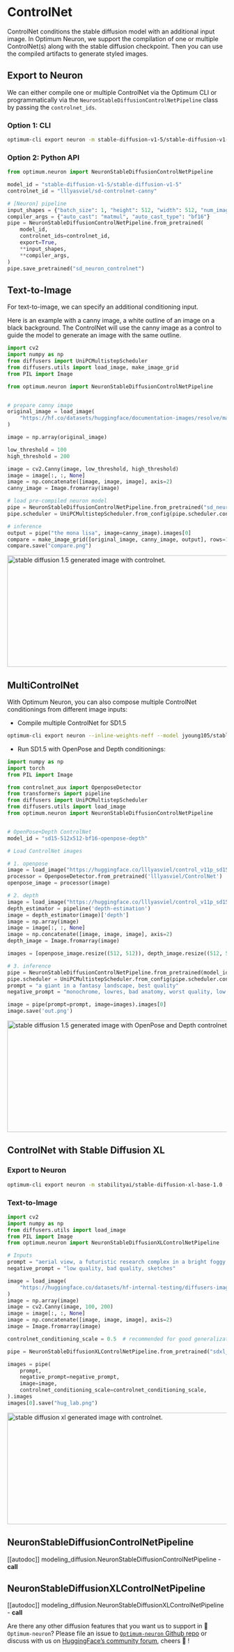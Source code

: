<!---
Copyright 2025 The HuggingFace Team. All rights reserved.

Licensed under the Apache License, Version 2.0 (the "License");
you may not use this file except in compliance with the License.
You may obtain a copy of the License at

    http://www.apache.org/licenses/LICENSE-2.0

Unless required by applicable law or agreed to in writing, software
distributed under the License is distributed on an "AS IS" BASIS,
WITHOUT WARRANTIES OR CONDITIONS OF ANY KIND, either express or implied.
See the License for the specific language governing permissions and
limitations under the License.
-->

# ControlNet

ControlNet conditions the stable diffusion model with an additional input image. In Optimum Neuron, we support the compilation of one or multiple ControlNet(s) along with the stable diffusion checkpoint. Then you can use the compiled artifacts to generate styled images.

## Export to Neuron

We can either compile one or multiple ControlNet via the Optimum CLI or programmatically via the `NeuronStableDiffusionControlNetPipeline` class by passing the `controlnet_ids`.

### Option 1: CLI

```bash
optimum-cli export neuron -m stable-diffusion-v1-5/stable-diffusion-v1-5 --batch_size 1 --height 512 --width 512 --controlnet_ids lllyasviel/sd-controlnet-canny --num_images_per_prompt 1 sd_neuron_controlnet/
```

### Option 2: Python API

```python
from optimum.neuron import NeuronStableDiffusionControlNetPipeline

model_id = "stable-diffusion-v1-5/stable-diffusion-v1-5"
controlnet_id = "lllyasviel/sd-controlnet-canny"

# [Neuron] pipeline
input_shapes = {"batch_size": 1, "height": 512, "width": 512, "num_images_per_prompt": 1}
compiler_args = {"auto_cast": "matmul", "auto_cast_type": "bf16"}
pipe = NeuronStableDiffusionControlNetPipeline.from_pretrained(
    model_id,
    controlnet_ids=controlnet_id,
    export=True,
    **input_shapes,
    **compiler_args,
)
pipe.save_pretrained("sd_neuron_controlnet")
```

## Text-to-Image

For text-to-image, we can specify an additional conditioning input.

Here is an example with a canny image, a white outline of an image on a black background. The ControlNet will use the canny image as a control to guide the model to generate an image with the same outline.

```python
import cv2
import numpy as np
from diffusers import UniPCMultistepScheduler
from diffusers.utils import load_image, make_image_grid
from PIL import Image

from optimum.neuron import NeuronStableDiffusionControlNetPipeline


# prepare canny image
original_image = load_image(
    "https://hf.co/datasets/huggingface/documentation-images/resolve/main/diffusers/input_image_vermeer.png"
)

image = np.array(original_image)

low_threshold = 100
high_threshold = 200

image = cv2.Canny(image, low_threshold, high_threshold)
image = image[:, :, None]
image = np.concatenate([image, image, image], axis=2)
canny_image = Image.fromarray(image)

# load pre-compiled neuron model
pipe = NeuronStableDiffusionControlNetPipeline.from_pretrained("sd_neuron_controlnet")
pipe.scheduler = UniPCMultistepScheduler.from_config(pipe.scheduler.config)

# inference
output = pipe("the mona lisa", image=canny_image).images[0]
compare = make_image_grid([original_image, canny_image, output], rows=1, cols=3)
compare.save("compare.png")
```

<img
  src="https://huggingface.co/datasets/optimum/documentation-images/resolve/main/neuron/models/10-sd-text2img-controlnet.png?download=true"
  width="768"
  height="256"
  alt="stable diffusion 1.5 generated image with controlnet."
/>


## MultiControlNet

With Optimum Neuron, you can also compose multiple ControlNet conditionings from different image inputs:

* Compile multiple ControlNet for SD1.5

```bash
optimum-cli export neuron --inline-weights-neff --model jyoung105/stable-diffusion-v1-5 --task stable-diffusion --auto_cast matmul --auto_cast_type bf16 --batch_size 1 --num_images_per_prompt 1 --controlnet_ids lllyasviel/control_v11p_sd15_openpose lllyasviel/control_v11f1p_sd15_depth --height 512 --width 512 sd15-512x512-bf16-openpose-depth
```

* Run SD1.5 with OpenPose and Depth conditionings:

```python
import numpy as np
import torch
from PIL import Image

from controlnet_aux import OpenposeDetector
from transformers import pipeline
from diffusers import UniPCMultistepScheduler
from diffusers.utils import load_image
from optimum.neuron import NeuronStableDiffusionControlNetPipeline


# OpenPose+Depth ControlNet
model_id = "sd15-512x512-bf16-openpose-depth"

# Load ControlNet images

# 1. openpose
image = load_image("https://huggingface.co/lllyasviel/control_v11p_sd15_openpose/resolve/main/images/input.png")
processor = OpenposeDetector.from_pretrained('lllyasviel/ControlNet')
openpose_image = processor(image)

# 2. depth
image = load_image("https://huggingface.co/lllyasviel/control_v11p_sd15_depth/resolve/main/images/input.png")
depth_estimator = pipeline('depth-estimation')
image = depth_estimator(image)['depth']
image = np.array(image)
image = image[:, :, None]
image = np.concatenate([image, image, image], axis=2)
depth_image = Image.fromarray(image)

images = [openpose_image.resize((512, 512)), depth_image.resize((512, 512))]

# 3. inference
pipe = NeuronStableDiffusionControlNetPipeline.from_pretrained(model_id)
pipe.scheduler = UniPCMultistepScheduler.from_config(pipe.scheduler.config)
prompt = "a giant in a fantasy landscape, best quality"
negative_prompt = "monochrome, lowres, bad anatomy, worst quality, low quality"

image = pipe(prompt=prompt, image=images).images[0]
image.save('out.png')
```

<img
  src="https://huggingface.co/datasets/Jingya/document_images/resolve/main/optimum/neuron/multicontrolnet.png"
  width="768"
  height="256"
  alt="stable diffusion 1.5 generated image with OpenPose and Depth controlnet."
/>


## ControlNet with Stable Diffusion XL

### Export to Neuron

```bash
optimum-cli export neuron -m stabilityai/stable-diffusion-xl-base-1.0 --task stable-diffusion-xl --batch_size 1 --height 1024 --width 1024 --controlnet_ids diffusers/controlnet-canny-sdxl-1.0-small --num_images_per_prompt 1 sdxl_neuron_controlnet/
```

### Text-to-Image

```python
import cv2
import numpy as np
from diffusers.utils import load_image
from PIL import Image
from optimum.neuron import NeuronStableDiffusionXLControlNetPipeline

# Inputs
prompt = "aerial view, a futuristic research complex in a bright foggy jungle, hard lighting"
negative_prompt = "low quality, bad quality, sketches"

image = load_image(
    "https://huggingface.co/datasets/hf-internal-testing/diffusers-images/resolve/main/sd_controlnet/hf-logo.png"
)
image = np.array(image)
image = cv2.Canny(image, 100, 200)
image = image[:, :, None]
image = np.concatenate([image, image, image], axis=2)
image = Image.fromarray(image)

controlnet_conditioning_scale = 0.5  # recommended for good generalization

pipe = NeuronStableDiffusionXLControlNetPipeline.from_pretrained("sdxl_neuron_controlnet")

images = pipe(
    prompt,
    negative_prompt=negative_prompt,
    image=image,
    controlnet_conditioning_scale=controlnet_conditioning_scale,
).images
images[0].save("hug_lab.png")
```

<img
  src="https://huggingface.co/datasets/optimum/documentation-images/resolve/main/neuron/models/12-sdxl-text2img-controlnet.png?download=true"
  width="768"
  height="256"
  alt="stable diffusion xl generated image with controlnet."
/>

## NeuronStableDiffusionControlNetPipeline

[[autodoc]] modeling_diffusion.NeuronStableDiffusionControlNetPipeline
    - __call__

## NeuronStableDiffusionXLControlNetPipeline

[[autodoc]] modeling_diffusion.NeuronStableDiffusionXLControlNetPipeline
    - __call__


Are there any other diffusion features that you want us to support in 🤗`Optimum-neuron`? Please file an issue to [`Optimum-neuron` Github repo](https://github.com/huggingface/optimum-neuron) or discuss with us on [HuggingFace’s community forum](https://discuss.huggingface.co/c/optimum/), cheers 🤗 !
